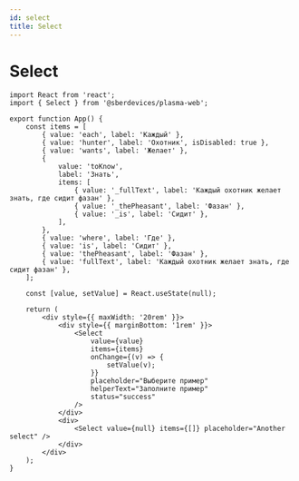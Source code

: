 ```yaml
---
id: select
title: Select
---
```



# Select
<Description name="Select" />
<PropsTable name="Select" />
<StorybookLink name="Select" />

```tsx live
import React from 'react';
import { Select } from '@sberdevices/plasma-web';

export function App() {
    const items = [
        { value: 'each', label: 'Каждый' },
        { value: 'hunter', label: 'Охотник', isDisabled: true },
        { value: 'wants', label: 'Желает' },
        {
            value: 'toKnow',
            label: 'Знать',
            items: [
                { value: '_fullText', label: 'Каждый охотник желает знать, где сидит фазан' },
                { value: '_thePheasant', label: 'Фазан' },
                { value: '_is', label: 'Сидит' },
            ],
        },
        { value: 'where', label: 'Где' },
        { value: 'is', label: 'Сидит' },
        { value: 'thePheasant', label: 'Фазан' },
        { value: 'fullText', label: 'Каждый охотник желает знать, где сидит фазан' },
    ];

    const [value, setValue] = React.useState(null);

    return (
        <div style={{ maxWidth: '20rem' }}>
            <div style={{ marginBottom: '1rem' }}>
                <Select
                    value={value}
                    items={items}
                    onChange={(v) => {
                        setValue(v);
                    }}
                    placeholder="Выберите пример"
                    helperText="Заполните пример"
                    status="success"
                />
            </div>
            <div>
                <Select value={null} items={[]} placeholder="Another select" />
            </div>
        </div>
    );
}
```
